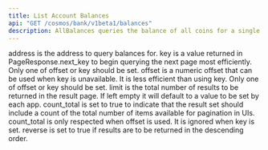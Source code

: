 ```yaml
---
title: List Account Balances
api: "GET /cosmos/bank/v1beta1/balances"
description: AllBalances queries the balance of all coins for a single account.
---
```


<ParamField path="address" type="string" required>
  address is the address to query balances for.
</ParamField>

<ParamField path="pagination.key" type="string">
  key is a value returned in PageResponse.next_key to begin querying the next
  page most efficiently. Only one of offset or key should be set.
</ParamField>

<ParamField path="pagination.offset" type="string">
  offset is a numeric offset that can be used when key is unavailable. It is
  less efficient than using key. Only one of offset or key should be set.
</ParamField>

<ParamField path="pagination.limit" type="string">
  limit is the total number of results to be returned in the result page. If
  left empty it will default to a value to be set by each app.
</ParamField>

<ParamField path="pagination.count_total" type="boolean">
  count_total is set to true to indicate that the result set should include a
  count of the total number of items available for pagination in UIs.
  count_total is only respected when offset is used. It is ignored when key is
  set.
</ParamField>

<ParamField path="pagination.reverse" type="boolean">
  reverse is set to true if results are to be returned in the descending order.
</ParamField>
